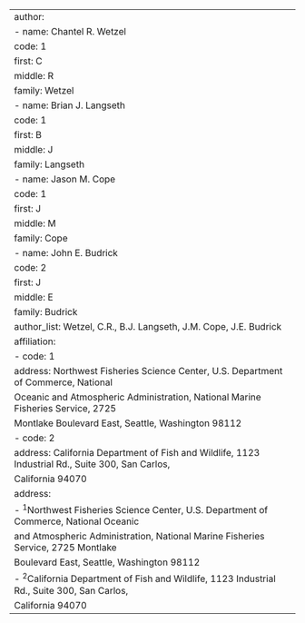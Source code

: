 ---
author:
  - name: Chantel R. Wetzel
    code: 1
    first: C
    middle: R
    family: Wetzel
  - name: Brian J. Langseth
    code: 1
    first: B
    middle: J
    family: Langseth
  - name: Jason M. Cope
    code: 1
    first: J
    middle: M
    family: Cope
  - name: John E. Budrick
    code: 2
    first: J
    middle: E
    family: Budrick
author_list: Wetzel, C.R., B.J. Langseth, J.M. Cope, J.E. Budrick
affiliation:
  - code: 1
    address: Northwest Fisheries Science Center, U.S. Department of Commerce, National
      Oceanic and Atmospheric Administration, National Marine Fisheries Service, 2725
      Montlake Boulevard East, Seattle, Washington 98112
  - code: 2
    address: California Department of Fish and Wildlife, 1123 Industrial Rd., Suite 300, San Carlos,
      California 94070
address:
  - ^1^Northwest Fisheries Science Center, U.S. Department of Commerce, National Oceanic
    and Atmospheric Administration, National Marine Fisheries Service, 2725 Montlake
    Boulevard East, Seattle, Washington 98112
  - ^2^California Department of Fish and Wildlife, 1123 Industrial Rd., Suite 300, San Carlos,
      California 94070
---